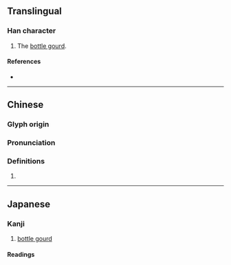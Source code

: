 {{character info}}
==Translingual==

===Han character===
{{Han char|rn=97|rad=瓜|as=05|sn=10|four=77230|canj=HOPRU|ids=⿺瓜包}}

# The [[bottle gourd]].

====References====
* {{Han ref|kx=0746.120|dkj=21384|dj=1154.240|hdz=42655.050|uh=74DF|ud=29919|bh=D2BD|bd=53949}}

----

==Chinese==
{{zh-forms}}

===Glyph origin===
{{Han etym}}

===Pronunciation===
{{zh-pron
|m=bó,páo
|c=bok6,paau4
|mc=y
|oc=y
|cat=
}}

===Definitions===
{{zh-hanzi}}

# {{rfdef|zh}}

----

==Japanese==

===Kanji===
{{ja-kanji|grade=|rs=瓜05}}

# [[bottle gourd]]

====Readings====
{{rfv-pron|ja}}
{{ja-readings
|goon=ばく, びょう<べう
|kanon=はく, ほう<はう
}}